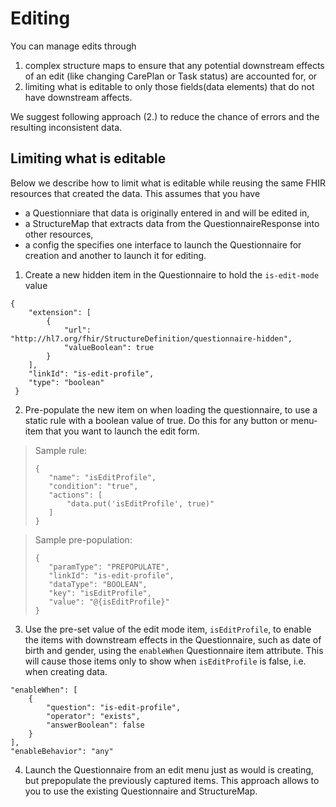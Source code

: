 # Editing

You can manage edits through

1. complex structure maps to ensure that any potential downstream effects of an edit (like changing CarePlan or Task status) are accounted for, or
2. limiting what is editable to only those fields(data elements) that do not have downstream affects.

We suggest following approach (2.) to reduce the chance of errors and the resulting inconsistent data.

## Limiting what is editable

Below we describe how to limit what is editable while reusing the same FHIR resources that created the data. This assumes that you have

- a Questionniare that data is originally entered in and will be edited in,
- a StructureMap that extracts data from the QuestionnaireResponse into other resources,
- a config the specifies one interface to launch the Questionnaire for creation and another to launch it for editing.

1.  Create a new hidden item in the Questionnaire to hold the `is-edit-mode` value

```
{
    "extension": [
        {
            "url": "http://hl7.org/fhir/StructureDefinition/questionnaire-hidden",
            "valueBoolean": true
        }
    ],
    "linkId": "is-edit-profile",
    "type": "boolean"
 }
```

2. Pre-populate the new item on when loading the questionnaire, to use a static rule with a boolean value of true. Do this for any button or menu-item that you want to launch the edit form.

> Sample rule:
>```
>{
>    "name": "isEditProfile",
>    "condition": "true",
>    "actions": [
>        "data.put('isEditProfile', true)"
>    ]
>}
>```

> Sample pre-population:
>```
>{
>    "paramType": "PREPOPULATE",
>    "linkId": "is-edit-profile",
>    "dataType": "BOOLEAN",
>    "key": "isEditProfile",
>    "value": "@{isEditProfile}"
>}
>```

3. Use the pre-set value of the edit mode item, `isEditProfile`, to enable the items with downstream effects in the Questionnaire, such as date of birth and gender, using the `enableWhen` Questionnaire item attribute. This will cause those items only to show when `isEditProfile` is false, i.e. when creating data.

```
"enableWhen": [
    {
        "question": "is-edit-profile",
        "operator": "exists",
        "answerBoolean": false
    }
],
"enableBehavior": "any"
```

4. Launch the Questionnaire from an edit menu just as would is creating, but prepopulate the previously captured items. This approach allows to you to use the existing Questionnaire and StructureMap.
